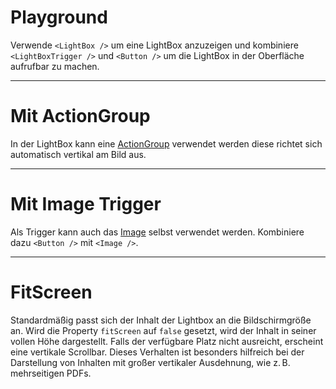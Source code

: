 # Playground

Verwende `<LightBox />` um eine LightBox anzuzeigen und kombiniere `<LightBoxTrigger />` und `<Button />` um die LightBox in der Oberfläche aufrufbar zu machen. 

<LiveCodeEditor />

---

# Mit ActionGroup

In der LightBox kann eine [ActionGroup](/03-components/actions/action-group) verwendet werden diese richtet sich automatisch vertikal am Bild aus. 

<LiveCodeEditor example="actions" editorCollapsed />

---

# Mit Image Trigger

Als Trigger kann auch das [Image](/03-components/content/image) selbst verwendet werden. Kombiniere dazu `<Button />` mit `<Image />`.

<LiveCodeEditor example="imageTrigger" editorCollapsed />

---

# FitScreen

Standardmäßig passt sich der Inhalt der Lightbox an die Bildschirmgröße an. Wird die Property `fitScreen` auf `false` gesetzt, wird der Inhalt in seiner vollen Höhe dargestellt. Falls der verfügbare Platz nicht ausreicht, erscheint eine vertikale Scrollbar. Dieses Verhalten ist besonders hilfreich bei der Darstellung von Inhalten mit großer vertikaler Ausdehnung, wie z. B. mehrseitigen PDFs.

<LiveCodeEditor example="fitScreenFalse" editorCollapsed />
